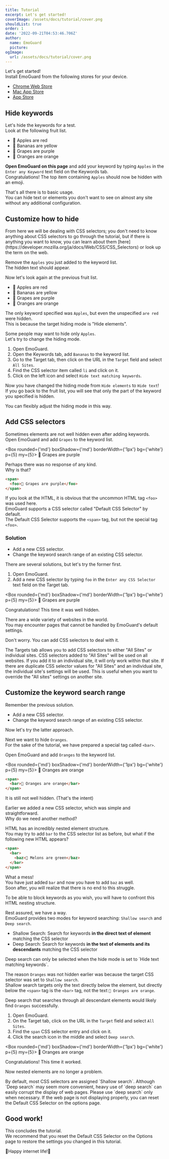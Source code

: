 ```yaml
---
title: Tutorial
excerpt: Let's get started!
coverImage: /assets/docs/tutorial/cover.png
shouldList: true
order: 1
date: '2022-09-21T04:53:46.706Z'
author:
  name: EmoGuard
  picture:
ogImage:
  url: /assets/docs/tutorial/cover.png
---
```


Let's get started!  
Install EmoGuard from the following stores for your device.

- [Chrome Web Store](https://chrome.google.com/webstore/detail/emoguard-keyword-blocker/jgjkefnbeaoejcbpfggcggicconjfldd)
- [Mac App Store](https://apps.apple.com/us/app/emoguard/id6443750638?mt=12&itsct=apps_box_link&itscg=30200)
- [App Store](https://apps.apple.com/us/app/emoguard-keyword-blocker/id6443750571?itsct=apps_box_link&itscg=30200)

## Hide keywords

Let's hide the keywords for a test.  
Look at the following fruit list.

- 🍎 Apples are red
- 🍌 Bananas are yellow
- 🍇 Grapes are purple
- 🍊 Oranges are orange

**Open EmoGuard on this page** and add your keyword by typing `Apples` in the `Enter any Keyword` text field on the Keywords tab.  
Congratulations! The top item containing `Apples` should now be hidden with an emoji.

That's all there is to basic usage.  
You can hide text or elements you don't want to see on almost any site without any additional configuration.

## Customize how to hide

<Alert status="info" variant="left-accent" my={5}>
  <AlertIcon />
  From here we will be dealing with CSS selectors; you don't need to know anything about CSS selectors
  to go through the tutorial, but if there is anything you want to know, you can learn about them [here](https://developer.mozilla.org/ja/docs/Web/CSS/CSS_Selectors)
  or look up the term on the web.
</Alert>

Remove the `Apples` you just added to the keyword list.  
The hidden text should appear.

Now let's look again at the previous fruit list.

- 🍎 Apples are red
- 🍌 Bananas are yellow
- 🍇 Grapes are purple
- 🍊 Oranges are orange

The only keyword specified was `Apples`, but even the unspecified `are red` were hidden.  
This is because the target hiding mode is "Hide elements".

Some people may want to hide only `Apples`.  
Let's try to change the hiding mode.

1. Open EmoGuard.
2. Open the Keywords tab, add `Bananas` to the keyword list.
3. Go to the Target tab, then click on the URL in the `Target` field and select `All Sites`.
4. Find the CSS selector item called `li` and click on it.
5. Click on the left icon and select `Hide text matching keywords`.

Now you have changed the hiding mode from `Hide elements` to `Hide text`!  
If you go back to the fruit list, you will see that only the part of the keyword you specified is hidden.

You can flexibly adjust the hiding mode in this way.

## Add CSS selectors

Sometimes elements are not well hidden even after adding keywords.  
Open EmoGuard and add `Grapes` to the keyword list.

<Box rounded={'md'} boxShadow={'md'} borderWidth={'1px'} bg={'white'} p={5} my={5}>
  <span>
    <foo>🍇 Grapes are purple</foo>
  </span>
</Box>

Perhaps there was no response of any kind.  
Why is that?

```html
<span>
  <foo>🍇 Grapes are purple</foo>
</span>
```

If you look at the HTML, it is obvious that the uncommon HTML tag `<foo>` was used here.  
EmoGuard supports a CSS selector called "Default CSS Selector" by default.  
The Default CSS Selector supports the `<span>` tag, but not the special tag `<foo>`.

### Solution

- Add a new CSS selector.
- Change the keyword search range of an existing CSS selector.

There are several solutions, but let's try the former first.

1. Open EmoGuard.
2. Add a new CSS selector by typing `foo` in the `Enter any CSS Selector` text field on the Target tab.

<Box rounded={'md'} boxShadow={'md'} borderWidth={'1px'} bg={'white'} p={5} my={5}>
  <span>
    <foo>🍇 Grapes are purple</foo>
  </span>
</Box>

Congratulations! This time it was well hidden.

There are a wide variety of websites in the world.  
You may encounter pages that cannot be handled by EmoGuard's default settings.

Don't worry. You can add CSS selectors to deal with it.

<Alert status="info" variant="left-accent" my={5}>
  <AlertIcon />
  The Targets tab allows you to add CSS selectors to either "All Sites" or individual sites. CSS selectors
  added to "All Sites" will be used on all websites. If you add it to an individual site, it will only
  work within that site.
</Alert>

<Alert status="info" variant="left-accent" my={5}>
  <AlertIcon />
  If there are duplicate CSS selector values for "All Sites" and an individual site, the individual site's
  settings will be used. This is useful when you want to override the "All sites" settings on another
  site.
</Alert>

## Customize the keyword search range

Remember the previous solution.

- Add a new CSS selector.
- Change the keyword search range of an existing CSS selector.

Now let's try the latter approach.

Next we want to hide `Oranges`.  
For the sake of the tutorial, we have prepared a special tag called `<bar>`.

Open EmoGuard and add `Oranges` to the keyword list.

<Box rounded={'md'} boxShadow={'md'} borderWidth={'1px'} bg={'white'} p={5} my={5}>
  <span>
    <bar>🍊 Oranges are orange</bar>
  </span>
</Box>

```html
<span>
  <bar>🍊 Oranges are orange</bar>
</span>
```

It is still not well hidden. (That's the intent)

Earlier we added a new CSS selector, which was simple and straightforward.  
Why do we need another method?

HTML has an incredibly nested element structure.  
You may try to add `bar` to the CSS selector list as before, but what if the following new HTML appears?

```html
<span>
  <bar>
    <baz>🍈 Melons are green</baz>
  </bar>
</span>
```

What a mess!  
You have just added `bar` and now you have to add `baz` as well.  
Soon after, you will realize that there is no end to this struggle.

To be able to block keywords as you wish, you will have to confront this HTML nesting structure.

Rest assured, we have a way.  
EmoGuard provides two modes for keyword searching: `Shallow search` and `Deep search`.

- Shallow Search: Search for keywords **in the direct text of element** matching the CSS selector
- Deep Search: Search for keywords **in the text of elements and its descendants** matching the CSS selector

<Alert status="info" variant="left-accent" my={5}>
  <AlertIcon />
  Deep search can only be selected when the hide mode is set to `Hide text matching keywords`.
</Alert>

The reason `Oranges` was not hidden earlier was because the target CSS selector was set to `Shallow search`.  
Shallow search targets only the text directly below the element, but directly below the `<span>` tag is the `<bar>` tag, not the text `🍊 Oranges are orange`.

Deep search that searches through all descendant elements would likely find `Oranges` successfully.

1. Open EmoGuard.
2. On the Target tab, click on the URL in the `Target` field and select `All Sites`.
3. Find the `span` CSS selector entry and click on it.
4. Click the search icon in the middle and select `Deep search`.

<Box rounded={'md'} boxShadow={'md'} borderWidth={'1px'} bg={'white'} p={5} my={5}>
  <span>
    <foo>🍊 Oranges are orange</foo>
  </span>
</Box>

Congratulations! This time it worked.

Now nested elements are no longer a problem.

<Alert status="warning" variant="left-accent" my={5}>
  <AlertIcon />
  By default, most CSS selectors are assigned `Shallow search`. Although `Deep search` may seem more
  convenient, heavy use of `deep search` can easily corrupt the display of web pages. Please use `deep
  search` only when necessary.
</Alert>

<Alert status="info" variant="left-accent" my={5}>
  <AlertIcon />
  If the web page is not displaying properly, you can reset the Default CSS Selector on the options page.
</Alert>

## Good work!

This concludes the tutorial.  
We recommend that you reset the Default CSS Selector on the Options page to restore the settings you changed in this tutorial.

🎉Happy internet life!🎉
